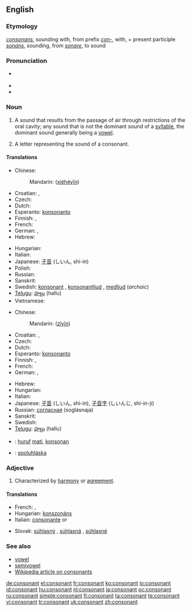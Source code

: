==English==

===Etymology===
{{L.}} ''[[consonans]]'', sounding with, from prefix ''[[con-]]'', with, + present participle ''[[sonans]]'', sounding, from ''[[sonare]]'', to sound

===Pronunciation===
* {{a|RP}} {{enPR|kŏn'sənənt}}
* {{IPA|/ˈkɒnsənənt/}}
* {{SAMPA|/"kQns@n@nt/}}

===Noun===
{{en-noun}}

# {{context|phonetics}} A sound that results from the passage of air through restrictions of the oral cavity; any sound that is not the dominant sound of a [[syllable]], the dominant sound generally being a [[vowel]].
# A letter representing the sound of a consonant.

====Translations====
{{trans-top|sound}}
* Chinese:
*: Mandarin: {{zh-ts|[[協和]][[音]]|[[协和]][[音]]}} ([[xié]][[hé]][[yīn]])
* Croatian: {{t-|hr|suglas|m}}, {{t-|hr|suglasnik|m}}
* Czech: {{t-|cs|souhláska|f}}
* Dutch: {{t+|nl|medeklinker|m}}
* Esperanto: [[konsonanto]]
* Finnish: {{t+|fi|konsonantti}}, {{t+|fi|kerake}}
* French: {{t+|fr|consonne|f}}
* German: {{t+|de|Konsonant|m}}, {{t+|de|Mitlaut|m}}
* Hebrew: {{t-|he|עיצור|m|tr='ytzur|sc=Hebr}}
{{trans-mid}}
* Hungarian: {{t+|hu|mássalhangzó}}
* Italian: {{t+|it|consonante|f}}
* Japanese: [[子音]] (しいん, shi-in)
* Polish: {{t+|pl|spółgłoska|f}}
* Russian: {{t+|ru|согласный|m|tr=soglásnyj|sc=Cyrl}}
* Sanskrit: {{t-|sa|व्यञ्जन|m|tr=vyáñjana|sc=Deva|xs=Sanskrit}}
* Swedish: [[konsonant]] {{c}}, [[konsonantljud]] {{n}}, [[medljud]] {{n}} (''archaic'')
* [[Telugu]]: [[హల్లు]] (hallu)
* Vietnamese: {{t+|vi|phụ âm|xs=Vietnamese}}
{{trans-bottom}}

{{trans-top|letter}}
* Chinese:
*: Mandarin: {{zh-ts|子音|子音}} ([[zǐ]][[yīn]])
* Croatian: {{t-|hr|suglas|m}}, {{t-|hr|suglasnik|m}}
* Czech: {{t-|cs|souhláska|f}}
* Dutch: {{t+|nl|medeklinker|m}}
* Esperanto: [[konsonanto]]
* Finnish: {{t+|fi|konsonantti}}, {{t+|fi|kerake}}
* French: {{t+|fr|consonne|f}}
* German: {{t+|de|Konsonant|m}}, {{t+|de|Mitlaut|m}}
{{trans-mid}}
* Hebrew: {{t-|he|עיצור|m|tr='ytzur|sc=Hebr}}
* Hungarian: {{t+|hu|mássalhangzó}}
* Italian: {{t+|it|consonante|f}}
* Japanese: [[子音]] (しいん, shi-in), [[子音字]] (しいんじ, shi-in-ji)
* Russian: [[согласная]] (soglásnaja) {{f}}
* Sanskrit: {{t-|sa|व्यञ्जन|m|tr=vyáñjana|sc=Deva|xs=Sanskrit}}
* Swedish: {{t+|sv|konsonant|c}}
* [[Telugu]]: [[హల్లు]] (hallu)
{{trans-bottom}}

{{checktrans}}
* {{ttbc|Indonesian}}: [[huruf]] [[mati]], [[konsonan]]
* {{ttbc|Slovak}}: [[spoluhláska]] {{f}}

===Adjective===
{{en-adj}}

# Characterized by [[harmony]] or [[agreement]].
{{seeCites}}

====Translations====
{{top}}
* French: {{t+|fr|consonant|m}}, {{t+|fr|consonante|f}}
* Hungarian: [[konszonáns]]
* Italian: [[consonante]] {{m}} or {{f}}
{{mid}}
* Slovak: [[súhlasný]] {{m}}, [[súhlasná]] {{f}}, [[súhlasné]] {{n}}
{{bottom}}

===See also===
* [[vowel]]
* [[semivowel]]
* [[w:consonant|Wikipedia article on consonants]]

[[de:consonant]]
[[el:consonant]]
[[fr:consonant]]
[[ko:consonant]]
[[io:consonant]]
[[id:consonant]]
[[hu:consonant]]
[[nl:consonant]]
[[ja:consonant]]
[[oc:consonant]]
[[ru:consonant]]
[[simple:consonant]]
[[fi:consonant]]
[[ta:consonant]]
[[te:consonant]]
[[vi:consonant]]
[[tr:consonant]]
[[uk:consonant]]
[[zh:consonant]]
